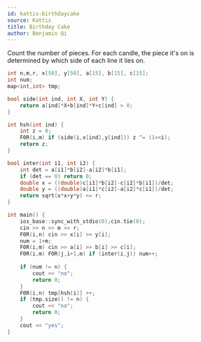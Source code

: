 ```yaml
---
id: kattis-birthdaycake
source: Kattis
title: Birthday Cake
author: Benjamin Qi
---
```


Count the number of pieces. For each candle, the piece it's on is determined by which side of each line it lies on.

```cpp
int n,m,r, x[50], y[50], a[15], b[15], c[15];
int num;
map<int,int> tmp;

bool side(int ind, int X, int Y) {
    return a[ind]*X+b[ind]*Y+c[ind] > 0;
}

int hsh(int ind) {
    int z = 0;
    F0R(i,m) if (side(i,x[ind],y[ind])) z ^= (1<<i);
    return z;
}

bool inter(int i1, int i2) {
    int det = a[i1]*b[i2]-a[i2]*b[i1];
    if (det == 0) return 0;
    double x = ((double)c[i1]*b[i2]-c[i2]*b[i1])/det;
    double y = ((double)a[i1]*c[i2]-a[i2]*c[i1])/det;
    return sqrt(x*x+y*y) <= r;
}

int main() {
    ios_base::sync_with_stdio(0);cin.tie(0);
    cin >> n >> m >> r;
    F0R(i,n) cin >> x[i] >> y[i];
    num = 1+m;
    F0R(i,m) cin >> a[i] >> b[i] >> c[i];
    F0R(i,m) FOR(j,i+1,m) if (inter(i,j)) num++;
    
    if (num != n) {
        cout << "no";
        return 0;
    }
    F0R(i,n) tmp[hsh(i)] ++;
    if (tmp.size() != n) {
        cout << "no";
        return 0;
    }
    cout << "yes";
}
```